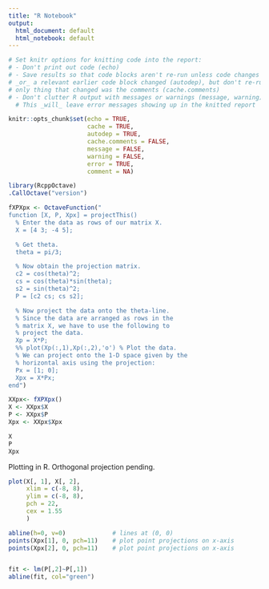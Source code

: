 ```yaml
---
title: "R Notebook"
output:
  html_document: default
  html_notebook: default
---
```


```r
# Set knitr options for knitting code into the report:
# - Don't print out code (echo)
# - Save results so that code blocks aren't re-run unless code changes (cache),
# _or_ a relevant earlier code block changed (autodep), but don't re-run if the
# only thing that changed was the comments (cache.comments)
# - Don't clutter R output with messages or warnings (message, warning)
  # This _will_ leave error messages showing up in the knitted report

knitr::opts_chunk$set(echo = TRUE, 
                      cache = TRUE,
                      autodep = TRUE,
                      cache.comments = FALSE,
                      message = FALSE,
                      warning = FALSE,
                      error = TRUE,
                      comment = NA)
```

```r
library(RcppOctave)
.CallOctave("version")
```


```r
fXPXpx <- OctaveFunction("
function [X, P, Xpx] = projectThis()
  % Enter the data as rows of our matrix X.
  X = [4 3; -4 5];

  % Get theta.
  theta = pi/3;

  % Now obtain the projection matrix.
  c2 = cos(theta)^2;
  cs = cos(theta)*sin(theta);
  s2 = sin(theta)^2;
  P = [c2 cs; cs s2];

  % Now project the data onto the theta-line.
  % Since the data are arranged as rows in the
  % matrix X, we have to use the following to
  % project the data.
  Xp = X*P;
  %% plot(Xp(:,1),Xp(:,2),'o') % Plot the data.
  % We can project onto the 1-D space given by the 
  % horizontal axis using the projection:
  Px = [1; 0];
  Xpx = X*Px;
end")
```


```r
XXpx<- fXPXpx()
X <- XXpx$X
P <- XXpx$P
Xpx <- XXpx$Xpx

X
P
Xpx
```

Plotting in R.
Orthogonal projection pending.
```r


plot(X[, 1], X[, 2], 
     xlim = c(-8, 8),
     ylim = c(-8, 8),
     pch = 22,
     cex = 1.55
     )

abline(h=0, v=0)             # lines at (0, 0)
points(Xpx[1], 0, pch=11)    # plot point projections on x-axis
points(Xpx[2], 0, pch=11)    # plot point projections on x-axis


fit <- lm(P[,2]~P[,1])
abline(fit, col="green")
```




